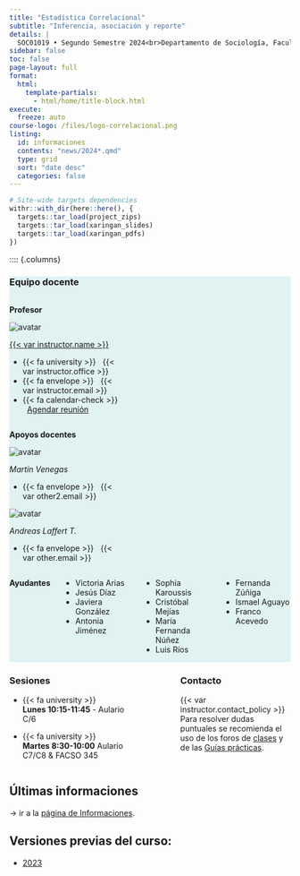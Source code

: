 ```yaml
---
title: "Estadística Correlacional"
subtitle: "Inferencia, asociación y reporte"
details: |
  SOC01019 • Segundo Semestre 2024<br>Departamento de Sociología, Facultad de Ciencias Sociales<br>Universidad de Chile
sidebar: false
toc: false
page-layout: full
format:
  html:
    template-partials:
      - html/home/title-block.html
execute:
  freeze: auto   
course-logo: /files/logo-correlacional.png
listing:
  id: informaciones
  contents: "news/2024*.qmd"
  type: grid
  sort: "date desc"
  categories: false
---
```


```r
# Site-wide targets dependencies
withr::with_dir(here::here(), {
  targets::tar_load(project_zips)
  targets::tar_load(xaringan_slides)
  targets::tar_load(xaringan_pdfs)
})
```

:::: {.columns}

:::: {style="background-color: #E1F2F2"}

### Equipo docente
::: {.column width="40%"}


**Profesor**

<div class="image-cropper">
  <img src="https://ucampus.uchile.cl/d/r/usuario/ff/ffd4a9d15a5239c0a425a58a798889c8/perfil/bf49d6261628eb095bcaec76eda1e0d1.jpg" alt="avatar" class="profile-pic">
</div>



[{{< var instructor.name >}}]({{< var instructor.url >}})

- {{< fa university >}} &nbsp; {{< var instructor.office >}}
- {{< fa envelope >}} &nbsp; {{< var instructor.email >}}
- {{< fa calendar-check >}} &nbsp; [Agendar reunión]({{< var instructor.appointment_url >}})

:::

::: {.column width="10%"}

:::

::: {.column width="38%"}

**Apoyos docentes**

<div class="image-cropper">
  <img src="/slides/img/martin.png" alt="avatar" class="profile-pic">
</div>

*Martín Venegas*

- {{< fa envelope >}} &nbsp; {{< var other2.email >}}

<div class="image-cropper">
  <img src="https://ucampus.uchile.cl/d/r/usuario/5b/5b662afdc07fea74ce535d3c5e29712e/perfil/f812fd6a269ed14b58c1e61866f47274.jpg" alt="avatar" class="profile-pic">
</div>


*Andreas Laffert T.*

- {{< fa envelope >}} &nbsp; {{< var other.email >}}

:::

:::: {.columns}

**Ayudantes**

::: {.column width="32%"}

- Victoria Arias
- Jesús Díaz
- Javiera González
- Antonia Jiménez
:::

::: {.column width="32%"}
- Sophia Karoussis
- Cristóbal Mejías
- María Fernanda Núñez
- Luis Ríos
:::

::: {.column width="32%"}
- Fernanda Zúñiga
- Ismael Aguayo
- Franco Acevedo
:::

::::
::::

:::: {.columns}

::: {.column width="40%"}
### Sesiones

- {{< fa university >}} &nbsp; **Lunes 10:15-11:45** - Aulario C/6

- {{< fa university >}} &nbsp; **Martes 8:30-10:00** Aulario C7/C8 & FACSO 345
:::

::: {.column width="10%"}

:::

::: {.column width="38%"}
### Contacto

{{< var instructor.contact_policy >}}
Para resolver dudas puntuales se recomienda el uso de los foros de [clases](/content/foro-clases.qmd) y de las [Guías prácticas](/assignment/foro-practicos.qmd).
:::

::::


## Últimas informaciones

::: {#informaciones}
:::

-> ir a la [página de Informaciones](/news/index.qmd).


## Versiones previas del curso:

- [2023](https://2023--correlacional.netlify.app/)


